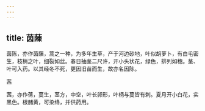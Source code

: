 ```yaml
---
---
---
```

title: 茵蔯
---



茵陈，亦作茵蔯，蒿之一种，为多年生草，产于河边砂地，叶似胡萝卜，有白毛密生，枝梢之叶，细裂如丝。春日抽茎二尺许，开小头状花，绿色，排列如穗。茎、叶可入药。以其经冬不死，更因旧苗而生，故亦名因陈。

茜

茜，亦作蒨，蔓生，茎方，中空，叶长卵形，叶柄与蔓皆有刺。夏月开小白花，实黑色。根赭黄，可染绛，并供药用。